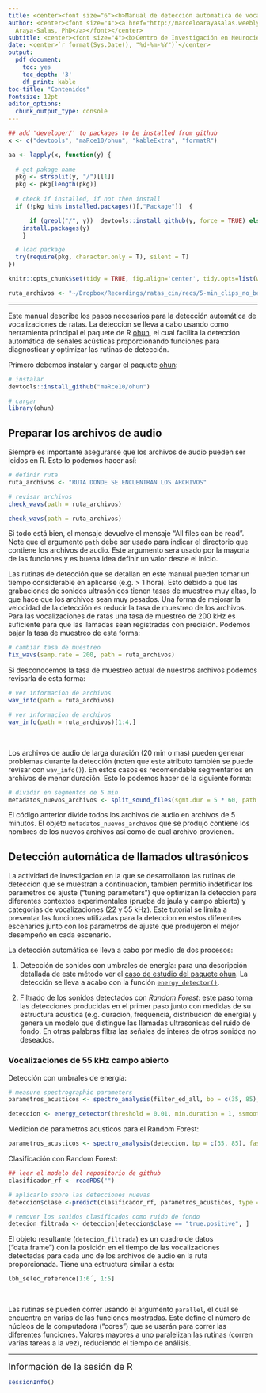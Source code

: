 ```yaml
---
title: <center><font size="6"><b>Manual de detección automatica de vocalizaciones de ratas en <i>R</i></b></font></center>
author: <center><font size="4"><a href="http://marceloarayasalas.weebly.com/">Marcelo
  Araya-Salas, PhD</a></font></center>
subtitle: <center><font size="4"><b>Centro de Investigación en Neurociencias</b></font></center>
date: <center>`r format(Sys.Date(), "%d-%m-%Y")`</center>
output:
  pdf_document:
    toc: yes
    toc_depth: '3'
    df_print: kable
toc-title: "Contenidos"
fontsize: 12pt
editor_options:
  chunk_output_type: console
---
```



```r

## add 'developer/' to packages to be installed from github
x <- c("devtools", "maRce10/ohun", "kableExtra", "formatR")

aa <- lapply(x, function(y) {
  
  # get pakage name
  pkg <- strsplit(y, "/")[[1]]
  pkg <- pkg[length(pkg)]
  
  # check if installed, if not then install 
  if (!pkg %in% installed.packages()[,"Package"])  {

      if (grepl("/", y))  devtools::install_github(y, force = TRUE) else
    install.packages(y) 
    }

  # load package
  try(require(pkg, character.only = T), silent = T)
})

knitr::opts_chunk$set(tidy = TRUE, fig.align='center', tidy.opts=list(width.cutoff=50))

ruta_archivos <- "~/Dropbox/Recordings/ratas_cin/recs/5-min_clips_no_bedding/"
```

---

Este manual describe los pasos necesarios para la detección automática de vocalizaciones de ratas. La deteccion se lleva a cabo usando como herramienta principal el paquete de R [ohun](https://marce10.github.io/ohun/index.html), el cual facilita la detección automática de señales acústicas proporcionando funciones para diagnosticar y optimizar las rutinas de detección. 

Primero debemos instalar y cargar el paquete [ohun](https://marce10.github.io/ohun/index.html):
```r

# instalar
devtools::install_github("maRce10/ohun")

# cargar
library(ohun)
```


## Preparar los archivos de audio

Siempre es importante asegurarse que los archivos de audio pueden ser leidos en R. Esto lo podemos hacer así:

```r

# definir ruta
ruta_archivos <- "RUTA DONDE SE ENCUENTRAN LOS ARCHIVOS"

# revisar archivos
check_wavs(path = ruta_archivos)

```

```r

check_wavs(path = ruta_archivos)

```


Si todo está bien, el mensaje devuelve el mensaje "All files can be read". Note que el argumento `path` debe ser usado para indicar el directorio que contiene los archivos de audio. Este argumento sera usado por la mayoria de las funciones y es buena idea definir un valor desde el inicio.

Las rutinas de detección que se detallan en este manual pueden tomar un tiempo considerable en aplicarse (e.g. > 1 hora). Esto debido a que las grabaciones de sonidos ultrasónicos tienen tasas de muestreo muy altas, lo que hace que los archivos sean muy pesados. Una forma de mejorar la velocidad de la detección es reducir la tasa de muestreo de los archivos. Para las vocalizaciones de ratas una tasa de muestreo de 200 kHz es suficiente para que las llamadas sean registradas con precisión. Podemos bajar la tasa de muestreo de esta forma:  
```r

# cambiar tasa de muestreo
fix_wavs(samp.rate = 200, path = ruta_archivos)

```

Si desconocemos la tasa de muestreo actual de nuestros archivos podemos revisarla de esta forma:

```r

# ver informacion de archivos
wav_info(path = ruta_archivos)

```

```r

# ver informacion de archivos
wav_info(path = ruta_archivos)[1:4,]

```

&nbsp;

Los archivos de audio de larga duración (20 min o mas) pueden generar problemas durante la detección (noten que este atributo también se puede revisar con `wav_info()`). En estos casos es recomendable segmentarlos en archivos de menor duración. Esto lo podemos hacer de la siguiente forma:
```r

# dividir en segmentos de 5 min
metadatos_nuevos_archivos <- split_sound_files(sgmt.dur = 5 * 60, path = ruta_archivos)

```

El código anterior divide todos los archivos de audio en archivos de 5 minutos. El objeto `metadatos_nuevos_archivos` que se produjo contiene los nombres de los nuevos archivos así como de cual archivo provienen.


## Detección automática de llamados ultrasónicos

La actividad de investigacion en la que se desarrollaron las rutinas de deteccion que se muestran a continuacion, tambien permitio indetificar los parametros de ajuste ("tuning parameters") que optimizan la deteccion para diferentes contextos experimentales (prueba de jaula y campo abierto) y categorias de vocalizaciones (22 y 55 kHz). Este tutorial se limita a presentar las funciones utilizadas para la deteccion en estos diferentes escenarios junto con los parametros de ajuste que produjeron el mejor desempeño en cada escenario.

La detección automática se lleva a cabo por medio de dos procesos: 

  1. Detección de sonidos con umbrales de energía: para una descripción detallada de este método ver el [caso de estudio del paquete ohun](https://marce10.github.io/ohun/articles/ohun.html). La detección se lleva a acabo con la función [`energy_detector()`](https://marce10.github.io/ohun/reference/energy_detector.html). 
  
  
  1. Filtrado de los sonidos detectados con *Random Forest*: este paso toma las detecciones producidas en el primer paso junto con medidas de su estructura acustica (e.g. duracion, frequencia, distribucion de energia) y genera un modelo que distingue las llamadas ultrasonicas del ruido de fondo. En otras palabras filtra las señales de interes de otros sonidos no deseados. 
  

### Vocalizaciones de 55 kHz campo abierto 

Detección con umbrales de energía:    

```r

# measure spectrographic parameters
parametros_acusticos <- spectro_analysis(filter_ed_all, bp = c(35, 85), fast = TRUE, ovlp = 70, parallel = 1)

deteccion <- energy_detector(threshold = 0.01, min.duration = 1, ssmooth = 5, hold.time = 5, path = ruta_archivos, thinning = 0.5, parallel = 1, bp = c(35, 90), max.duration = 15)

```

Medicion de parametros acusticos para el Random Forest:
```r

parametros_acusticos <- spectro_analysis(deteccion, bp = c(35, 85), fast = TRUE, ovlp = 70, parallel = 1, path = ruta_archivos)

```

Clasificación con Random Forest:
```r

## leer el modelo del repositorio de github
clasificador_rf <- readRDS("")

# aplicarlo sobre las detecciones nuevas
deteccion$clase <-predict(clasificador_rf, parametros_acusticos, type = "terminalNodes")$predictions

# remover los sonidos clasificados como ruido de fondo 
detecion_filtrada <- deteccion[deteccion$clase == "true.positive", ]

```

El objeto resultante (`detecion_filtrada`) es un cuadro de datos ("data.frame") con la posición en el tiempo de las vocalizaciones detectadas para cada uno de los archivos de audio en la ruta proporcionada. Tiene una estructura similar a esta:

```r

lbh_selec_reference[1:6´, 1:5]

```

&nbsp;



Las rutinas se pueden correr usando el argumento `parallel`, el cual se encuentra en varias de las funciones mostradas. Este define el número de núcleos de la computadora ("cores") que se usarán para correr las diferentes funciones. Valores mayores a uno paralelizan las rutinas (corren varias tareas a la vez), reduciendo el tiempo de análisis.
 
---

<font size="4">Información de la sesión de R</font>

```r

sessionInfo()

```
